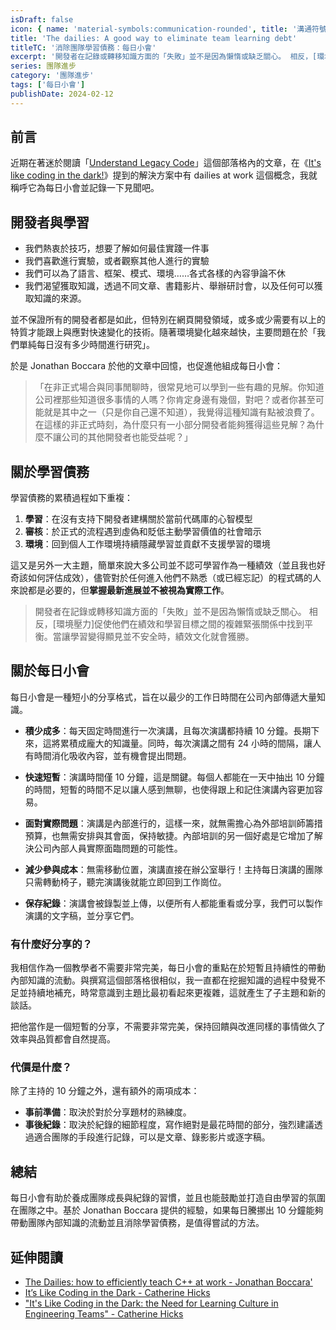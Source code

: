 ```yaml
---
isDraft: false
icon: { name: 'material-symbols:communication-rounded', title: '溝通符號' }
title: 'The dailies: A good way to eliminate team learning debt'
titleTC: '消除團隊學習債務：每日小會'
excerpt: '開發者在記錄或轉移知識方面的「失敗」並不是因為懶惰或缺乏關心。 相反，[環境壓力]促使他們在績效和學習目標之間的複雜緊張關係中找到平衡。當讓學習變得顯見並不安全時，績效文化就會獲勝。透過每日小會的方式，每天花費短小的時間讓學習在團隊中被提倡鼓勵。'
series: 團隊進步
category: '團隊進步'
tags: ['每日小會']
publishDate: 2024-02-12
---
```


## 前言

近期在著迷於閱讀「[Understand Legacy Code](https://understandlegacycode.com/)」這個部落格內的文章，在《[It's like coding in the dark!](https://understandlegacycode.com/blog/its-like-coding-in-the-dark/)》提到的解決方案中有 dailies at work 這個概念，我就稱呼它為每日小會並記錄一下見聞吧。

## 開發者與學習

- 我們熱衷於技巧，想要了解如何最佳實踐一件事
- 我們喜歡進行實驗，或者觀察其他人進行的實驗
- 我們可以為了語言、框架、模式、環境……各式各樣的內容爭論不休
- 我們渴望獲取知識，透過不同文章、書籍影片、舉辦研討會，以及任何可以獲取知識的來源。

並不保證所有的開發者都是如此，但特別在網頁開發領域，或多或少需要有以上的特質才能跟上與應對快速變化的技術。隨著環境變化越來越快，主要問題在於「我們單純每日沒有多少時間進行研究」。

於是 Jonathan Boccara 於他的文章中回憶，也促進他組成每日小會：

> 「在非正式場合與同事閒聊時，很常見地可以學到一些有趣的見解。你知道公司裡那些知道很多事情的人嗎？你肯定身邊有幾個，對吧？或者你甚至可能就是其中之一（只是你自己還不知道），我覺得這種知識有點被浪費了。在這樣的非正式時刻，為什麼只有一小部分開發者能夠獲得這些見解？為什麼不讓公司的其他開發者也能受益呢？」

## 關於學習債務

學習債務的累積過程如下重複：

1. **學習**：在沒有支持下開發者建構關於當前代碼庫的心智模型
2. **審核**：於正式的流程遇到虛偽和貶低主動學習價值的社會暗示
3. **環境**：回到個人工作環境持續隱藏學習並貢獻不支援學習的環境

這又是另外一大主題，簡單來說大多公司並不認可學習作為一種績效（並且我也好奇該如何評估成效），儘管對於任何進入他們不熟悉（或已經忘記）的程式碼的人來說都是必要的，但**掌握最新進展並不被視為實際工作**。

> 開發者在記錄或轉移知識方面的「失敗」並不是因為懶惰或缺乏關心。 相反，[環境壓力]促使他們在績效和學習目標之間的複雜緊張關係中找到平衡。當讓學習變得顯見並不安全時，績效文化就會獲勝。

## 關於每日小會

每日小會是一種短小的分享格式，旨在以最少的工作日時間在公司內部傳遞大量知識。

- **積少成多**：每天固定時間進行一次演講，且每次演講都持續 10 分鐘。長期下來，這將累積成龐大的知識量。同時，每次演講之間有 24 小時的間隔，讓人有時間消化吸收內容，並有機會提出問題。

- **快速短暫**：演講時間僅 10 分鐘，這是關鍵。每個人都能在一天中抽出 10 分鐘的時間，短暫的時間不足以讓人感到無聊，也使得跟上和記住演講內容更加容易。

- **面對實際問題**：演講是內部進行的，這樣一來，就無需擔心為外部培訓師籌措預算，也無需安排與其會面，保持敏捷。內部培訓的另一個好處是它增加了解決公司內部人員實際面臨問題的可能性。

- **減少參與成本**：無需移動位置，演講直接在辦公室舉行！主持每日演講的團隊只需轉動椅子，聽完演講後就能立即回到工作崗位。

- **保存紀錄**：演講會被錄製並上傳，以便所有人都能重看或分享，我們可以製作演講的文字稿，並分享它們。

### 有什麼好分享的？

我相信作為一個教學者不需要非常完美，每日小會的重點在於短暫且持續性的帶動內部知識的流動。與撰寫這個部落格很相似，我一直都在挖掘知識的過程中發覺不足並持續地補充，時常意識到主題比最初看起來更複雜，這就產生了子主題和新的談話。

把他當作是一個短暫的分享，不需要非常完美，保持回饋與改進同樣的事情做久了效率與品質都會自然提高。

### 代價是什麼？

除了主持的 10 分鐘之外，還有額外的兩項成本：

- **事前準備**：取決於對於分享題材的熟練度。
- **事後紀錄**：取決於紀錄的細節程度，寫作絕對是最花時間的部分，強烈建議透過適合團隊的手段進行記錄，可以是文章、錄影影片或逐字稿。

## 總結

每日小會有助於養成團隊成長與紀錄的習慣，並且也能鼓勵並打造自由學習的氛圍在團隊之中。基於 Jonathan Boccara 提供的經驗，如果每日騰挪出 10 分鐘能夠帶動團隊內部知識的流動並且消除學習債務，是值得嘗試的方法。

## 延伸閱讀

- [The Dailies: how to efficiently teach C++ at work - Jonathan Boccara'](https://www.fluentcpp.com/2017/04/04/the-dailies-a-new-way-to-learn-at-work/)
- [It’s Like Coding in the Dark - Catherine Hicks](https://www.catharsisinsight.com/_files/ugd/fce7f8_2a41aa82670f4f08a3e403d196bcc341.pdf)
- ["It's Like Coding in the Dark: the Need for Learning Culture in Engineering Teams" - Catherine Hicks](https://www.youtube.com/watch?v=mVec1TzQIMM)
